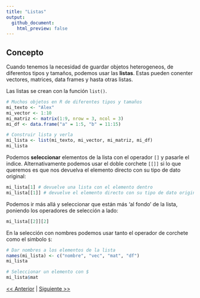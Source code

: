 ```yaml
---
title: "Listas"
output: 
  github_document:
    html_preview: false
---
```


## Concepto

Cuando tenemos la necesidad de guardar objetos heterogeneos, de diferentos tipos y tamaños, podemos usar las **listas**. Estas pueden conenter vectores, matrices, data frames y hasta otras listas.

Las listas se crean con la función `list()`.

```r
# Muchos objetos en R de diferentes tipos y tamaños
mi_texto <- "Alex"
mi_vector <- 1:10 
mi_matriz <- matrix(1:9, nrow = 3, ncol = 3)
mi_df <- data.frame("a" = 1:5, "b" = 11:15)

# Construir lista y verla
mi_lista <- list(mi_texto, mi_vector, mi_matriz, mi_df)
mi_lista
```

Podemos **seleccionar** elementos de la lista con el operador `[]` y pasarle el indice. Alternativamente podemos usar el doble corchete `[[]]` si lo que queremos es que nos devuelva el elemento directo con su tipo de dato original:

```r
mi_lista[1] # devuelve una lista con el elemento dentro
mi_lista[[1]] # devuelve el elemento directo con su tipo de dato original
```

Podemos ir más allá y seleccionar que están más 'al fondo' de la lista, poniendo los operadores de selección a lado:

```r
mi_lista[[2]][2]
```

En la selección con nombres podemos usar tanto el operador de corchete como el simbolo `$`:

```r
# Dar nombres a los elementos de la lista
names(mi_lista) <- c("nombre", "vec", "mat", "df")
mi_lista

# Seleccionar un elemento con $
mi_lista$mat
```


[<< Anterior](https://github.com/lab-tecnosocial/curso-r/tree/main/02-funciones)   |   [Siguiente >>](https://github.com/lab-tecnosocial/curso-r/tree/main/04-estructuras-de-control)